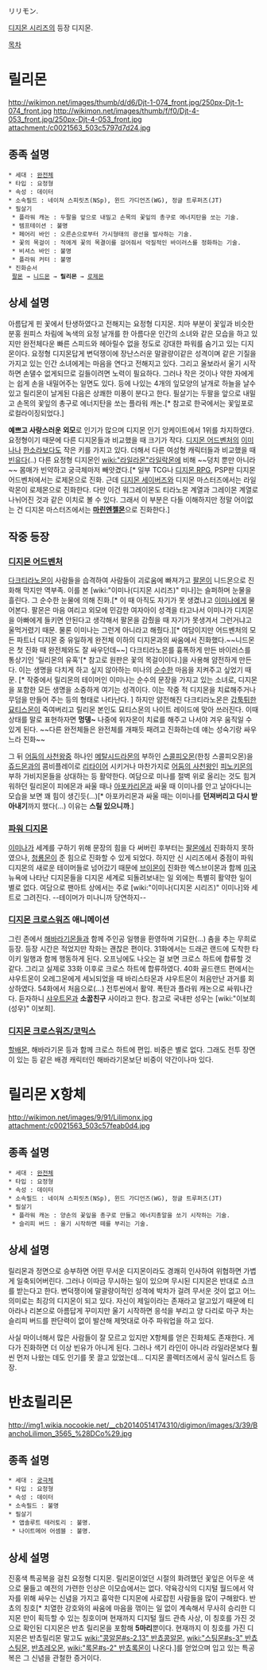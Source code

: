 リリモン.

[[디지몬 시리즈]]의 등장 디지몬. 

[[목차]]
= 릴리몬 =
http://wikimon.net/images/thumb/d/d6/Djt-1-074_front.jpg/250px-Djt-1-074_front.jpg http://wikimon.net/images/thumb/f/f0/Djt-4-053_front.jpg/250px-Djt-4-053_front.jpg
attachment:/c0021563_503c5797d7d24.jpg
== 종족 설명 ==
 * 세대 : [[완전체]]
 * 타입 : 요정형
 * 속성 : 데이터
 * 소속필드 : 네이쳐 스피릿츠(NSp), 윈드 가디언즈(WG), 정글 트루퍼즈(JT)
 * 필살기 
  * 플라워 캐논 : 두팔을 앞으로 내밀고 손목의 꽃잎의 총구로 에너지탄을 쏘는 기술.
  * 템프테이션 : 불명
  * 페어리 바인 : 오른손으로부터 가시형태의 광선을 발사하는 기술.
  * 꽃의 목걸이 : 적에게 꽃의 목결이를 걸어줘서 악질적인 바이러스를 정화하는 기술.
  * 비셔스 바인 : 불명
  * 플라워 커터 : 불명
 * 진화순서
  [[팔몬]] → [[니드몬]] → '''릴리몬''' → [[로제몬]]

== 상세 설명 ==
아름답게 핀 꽃에서 탄생하였다고 전해지는 요정형 디지몬. 치마 부분이 꽃잎과 비슷한 분홍 원피스 차림에 녹색의 요정 날개를 한 아름다운 인간의 소녀와 같은 모습을 하고 있지만 완전체다운 빠른 스피드와 헤아릴수 없을 정도로 강대한 파워를 숨기고 있는 디지몬이다. 요정형 디지몬답게 변덕쟁이에 장난스러운 말괄량이같은 성격이며 같은 기질을 가지고 있는 인간 소녀에게는 마음을 연다고 전해지고 있다. 그리고 울보라서 울기 시작하면 손댈수 없게되므로 길들이려면 노력이 필요하다. 그러나 작은 것이나 약한 자에게는 쉽게 손을 내밀어주는 일면도 있다. 등에 나있는 4개의 잎모양의 날개로 하늘을 날수 있고 릴리몬이 날게된 다음은 상쾌한 미풍이 분다고 한다. 필살기는 두팔을 앞으로 내밀고 손목의 꽃잎의 총구로 에너지탄을 쏘는 플라워 캐논.[* 참고로 한국에서는 꽃잎포로 로컬라이징되었다.]

'''예쁘고 사랑스러운 외모'''로 인기가 많으며 디지몬 인기 앙케이트에서 1위를 차지하였다. 요정형이기 때문에 다른 디지몬들과 비교했을 때 크기가 작다. [[디지몬 어드벤처]]의 [[이미나]]나 [[한소라]]보다도 작은 키를 가지고 있다. 더해서 다른 여성형 캐릭터들과 비교했을 때 [[빈유]]다(..) 다른 요정형 디지몬인 [[wiki:"라일라몬"라일락몬]]에 비해 ~~덩치 뿐만 아니라~~ 몸매가 빈약하고 궁극체마저 빼앗겼다.[* 일부 TCG나 [[디지몬 RPG]], PSP판 디지몬어드벤처에서는 로제몬으로 진화. 근데 [[디지몬 세이버즈]]와 디지몬 마스터즈에서는 라일락몬이 로제몬으로 진화한다. 다만 이건 워그레이몬도 티라노몬 계열과 그레이몬 계열로 나뉘어진 것과 같은 이치로 볼 수 있다. 그래서 이 부분은 다들 이해하지만 정말 어이없는 건 디지몬 마스터즈에서는 '''[[마린엔젤몬]]'''으로 진화한다.] 
== 작중 등장 ==
=== [[디지몬 어드벤처]] ===
[[다크티라노몬]]이 사람들을 습격하여 사람들이 괴로움에 빠져가고 [[팔몬]]이 니드몬으로 진화해 막지만 역부족. 이를 본 [wiki:"이미나(디지몬 시리즈)" 미나]는 슬퍼하며 눈물을 흘린다. 그 순수한 눈물에 의해 진화.[* 이 때 아직도 자기가 못 생겼냐고 [[이미나]]에게 물어본다. 팔몬은 마음 여리고 외모에 민감한 여자아이 성격을 타고나서 이미나가 디지몬을 아빠에게 들키면 안된다고 생각해서 팔몬을 감췄을 때 자기가 못생겨서 그런거냐고 울먹거렸기 때문. 물론 이미나는 그런게 아니라고 해줬다.][* 여담이지만 어드벤처의 모든 파트너 디지몬 중 유일하게 완전체 이하의 디지몬과의 싸움에서 진화했다.~~니드몬은 첫 진화 때 완전체와도 잘 싸우던데~~] 다크티라노몬를 흉폭하게 만든 바이러스를 통상기인 '릴리몬의 유혹'[* 참고로 원판은 꽃의 목걸이이다.]을 사용해 얌전하게 만든다. 이는 생명을 다치게 하고 싶지 않아하는 미나의 [[순수]]한 마음을 지켜주고 싶었기 때문. [* 작중에서 릴리몬의 테이머인 이미나는 순수의 문장을 가지고 있는 소녀로, 디지몬을 포함한 모든 생명을 소중하게 여기는 성격이다. 이는 작중 적 디지몬을 치료해주거나 무덤을 만들어 주는 등의 형태로 나타난다. ] 하지만 얌전해진 다크티라노몬은 [[갑툭튀]]한 [[묘티스몬]]이 죽여버리고 릴리몬 본인도 묘티스몬의 나이트 레이드에 맞아 쓰러진다. 이때 상태를 말로 표현하자면 '''멍뎅~''' 나중에 위자몬이 치료를 해주고 나서야 겨우 움직일 수 있게 된다. ~~다른 완전체들은 완전체를 개패듯 패려고 진화하는데 얘는 성숙기랑 싸우느라 진화~~

그 뒤 [[어둠의 사천왕]]중 하나인 [[메탈시드라몬]]의 부하인 [[스콜피오몬]](한칭 스콜피오몬)을 [[쥬드몬]]과의 콤비플레이로 [[리타이어]] 시키거나 마찬가지로 [[어둠의 사천왕]]인 [[피노키몬]]의 부하 가비지몬들을 상대하는 등 활약한다. 여담으로 미나를 절벽 위로 올리는 것도 힘겨워하던 릴리몬이 피에몬과 싸울 때나 [[아포카리몬]]과 싸울 때 이미나를 안고 날아다니는 모습을 보면 꽤 힘이 생긴듯(...)[* 아포카리몬과 싸울 때는 이미나를 '''던져버리고 다시 받아내기'''까지 했다(...) 이유는 '''스릴 있으니까'''.]

=== [[파워 디지몬]] ===
[[이미나]]가 세계를 구하기 위해 문장의 힘을 다 써버린 후부터는 [[팔몬]]에서 진화하지 못하였으나, [[청룡몬]]이 준 힘으로 진화할 수 있게 되었다. 하지만 신 시리즈에서 중점이 파워디지몬의 새로운 테이머들로 넘어갔기 때문에 [[브이몬]]이 진화한 엑스브이몬과 함께 [[미국]] 뉴욕에 나타난 디지몬들을 디지몬 세계로 되돌려보내는 일 외에는 특별히 활약한 일이 별로 없다. 여담으로 팬아트 상에서는 주로 [wiki:"이미나(디지몬 시리즈)" 이미나]와 세트로 그려진다. --테이머가 미나니까 당연하지--
=== [[디지몬 크로스워즈]] 애니메이션 ===
그린 존에서 [[해바라기몬]]들과 함께 주인공 일행을 환영하며 기묘한(...) 춤을 추는 무희로 등장. 등장 시간은 적었지만 작화는 괜찮은 편이다. 31화에서는 드래곤 랜드에 도착한 타이키 일행과 함께 행동하게 된다. 오프닝에도 나오는 걸 보면 크로스 하트에 합류할 것 같다. 그리고 실제로 33화 이후로 크로스 하트에 합류하였다. 40화 골드랜드 편에서는 샤우트몬이 오레그몬에게 세뇌되었을 때 바리스타몬과 샤우트몬이 처음만난 과거를 회상하였다. 54화에서 처음으로(...) 전투씬에서 활약. 폭탄과 플라워 캐논으로 싸워나간다. 듣자하니 [[샤우트몬]]과 '''소꿉친구''' 사이라고 한다. 참고로 국내판 성우는 [wiki:"이보희(성우)" 이보희].

=== [[디지몬 크로스워즈/코믹스]] ===
[[할배몬]], 해바라기몬 등과 함께 크로스 하트에 편입. 비중은 별로 없다. 그래도 전투 장면이 있는 등 같은 배경 캐릭터인 해바라기몬보단 비중이 약간이나마 있다. 

= 릴리몬 X항체 =
http://wikimon.net/images/9/91/Lilimonx.jpg
attachment:/c0021563_503c57feab0d4.jpg
== 종족 설명 ==
 * 세대 : [[완전체]]
 * 타입 : 요정형
 * 속성 : 데이터
 * 소속필드 : 네이쳐 스피릿츠(NSp), 윈드 가디언즈(WG), 정글 트루퍼즈(JT)
 * 필살기 
  * 플라워 캐논 : 양손의 꽃잎을 총구로 만들고 에너지총알을 쏘기 시작하는 기술.
  * 슬리피 버드 : 울기 시작하면 떼를 부리는 기술.

== 상세 설명 ==
릴리몬과 정면으로 승부하면 어떤 무서운 디지몬이라도 경쾌히 인사하여 위협하면 가볍게 일축되어버린다. 그러나 이따금 무시하는 일이 있으며 무시된 디지몬은 반대로 쇼크를 받는다고 한다. 변덕쟁이에 말괄량이적인 성격에 박차가 걸려 무서운 것이 없고 어느 의미로는 최강의 디지몬이 되고 있다. 자신이 제일이라는 존재라고 알고있기 때문에 티아라나 리본으로 아름답게 꾸미지만 울기 시작하면 응석을 부리고 양 다리로 마구 차는 슬리피 버드를 판단력이 없이 발산해 제멋대로 아주 파워업을 하고 있다.

사실 마이너해서 많은 사람들이 잘 모르고 있지만 X항체를 얻은 진화체도 존재한다. 게다가 진화하면 더 이상 빈유가 아니게 된다. 그러나 색기 라인이 아니라 라일라몬보다 훨씬 먼저 나왔는 데도 인기를 못 끌고 있었는데... 디지몬 콜렉터즈에서 공식 일러스트 등장.

= 반쵸릴리몬 =
http://img1.wikia.nocookie.net/__cb20140514174310/digimon/images/3/39/BanchoLilimon_3565_%28DCo%29.jpg
== 종족 설명 ==
 * 세대 : [[궁극체]]
 * 타입 : 요정형
 * 속성 : 데이터
 * 소속필드 : 불명
 * 필살기 
  * 앱솔루트 테러토리 : 불명.
  * 나이트메어 어셈블 : 불명.

== 상세 설명 ==
진홍색 특공복을 걸친 요정형 디지몬. 릴리몬이었던 시절의 화려했던 꽃잎은 어두운 색으로 물들고 예전의 가련한 인상은 이모습에서는 없다. 약육강식의 디지털 월드에서 약자를 위해 싸우는 신념을 가지고 흉악한 디지몬에 사로잡힌 사람들을 많이 구해왔다. 반쵸의 칭호[* 치열한 강호와의 싸움에 마음을 꺾이는 일 없이 계속해서 무사히 승리한 디지몬 만이 획득할 수 있는 칭호이며 현재까지 디지털 월드 관측 사상, 이 칭호를 가진 것으로 확인된 디지몬은 반쵸 릴리몬을 포함해 '''5마리'''뿐이다. 현재까지 이 칭호를 가진 디지몬은 반쵸릴리몬 말고도 [[wiki:"콩알몬#s-2.13" 반쵸콩알몬]], [[wiki:"스팅몬#s-3" 반쵸스팅몬]], [[반쵸레오몬]], [[wiki:"록몬#s-2" 반쵸록몬]]이 나온다.]를 얻었으며 입고 있는 특공복은 그 신념을 관철한 증거이다.
